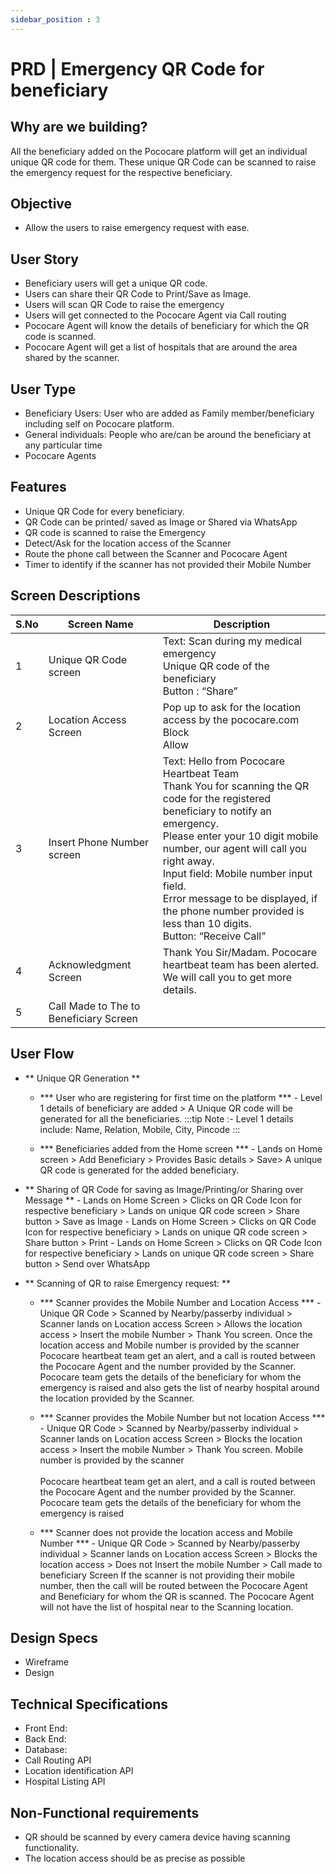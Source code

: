 ```yaml
---
sidebar_position : 3
---
```


# PRD | Emergency QR Code for beneficiary

## Why are we building?
All the beneficiary added on the Pococare platform will get an individual unique QR code for them. These unique QR Code can be scanned to raise the emergency request for the respective beneficiary. 

## Objective
- Allow the users to raise emergency request with ease.

## User Story
- Beneficiary users will get a unique QR code.
- Users can share their QR Code to Print/Save as Image.
- Users will scan QR Code to raise the emergency
- Users will get connected to the Pococare Agent via Call routing
- Pococare Agent will know the details of beneficiary for which the QR code is scanned.
- Pococare Agent will get a list of hospitals that are around the area shared by the scanner. 

## User Type
- Beneficiary Users: User who are added as Family member/beneficiary including self on Pococare platform.
- General individuals: People who are/can be around the beneficiary at any particular time
- Pococare Agents

## Features 

- Unique QR Code for every beneficiary. 
- QR Code can be printed/ saved as Image or Shared via WhatsApp
- QR code is scanned to raise the Emergency
- Detect/Ask for the location access of the Scanner
- Route the phone call between the Scanner and Pococare Agent
- Timer to identify if the scanner has not provided their Mobile Number

## Screen Descriptions 

|S.No|Screen Name|Description |
|-|-|-|
|1|Unique QR Code screen|Text: Scan during my medical emergency <br />Unique QR code of the beneficiary <br /> Button : “Share”|
|2|Location Access Screen|Pop up to ask for the location access by the pococare.com <br /> Block <br />Allow |
|3|Insert Phone Number screen|Text: Hello from Pococare Heartbeat Team <br />Thank You for scanning the QR code for the registered beneficiary to notify an emergency. <br />Please enter your 10 digit mobile number, our agent will call you right away. <br />Input field: Mobile number input field.<br />Error message to be displayed, if the phone number provided is less than 10 digits. <br />Button: “Receive Call”|
|4| Acknowledgment Screen |Thank You Sir/Madam. Pococare heartbeat team has been alerted. We will call you to get more details.|
|5|Call Made to The to Beneficiary Screen||


## User Flow
- ** Unique QR Generation **
    -  *** User who are registering for first time on the platform ***
             - Level 1 details of beneficiary are added > A Unique QR code will be generated for all the beneficiaries.
    :::tip Note :-
    Level 1 details include: Name, Relation, Mobile, City, Pincode
    :::

    - *** Beneficiaries added from the Home screen ***
             - Lands on Home screen > Add Beneficiary > Provides Basic details > Save> A unique QR code is generated for the added beneficiary. 


- ** Sharing of QR Code for saving as Image/Printing/or Sharing over Message ** 
         - Lands on Home Screen > Clicks on QR Code Icon for respective beneficiary > Lands on unique QR code screen > Share button > Save as Image
         - Lands on Home Screen > Clicks on QR Code Icon for respective beneficiary > Lands on unique QR code screen > Share button > Print
         - Lands on Home Screen > Clicks on QR Code Icon for respective beneficiary > Lands on unique QR code screen > Share button > Send over WhatsApp

- ** Scanning of QR to raise Emergency request: ** 

    - *** Scanner provides the Mobile Number and Location Access ***
            - Unique QR Code > Scanned by Nearby/passerby individual > Scanner lands on Location access Screen > Allows the location access > Insert the mobile Number > Thank You screen. 
        Once the location access and Mobile number is provided by the scanner <br /> Pococare heartbeat team get an alert, and a call is routed between the Pococare Agent and the number provided by the Scanner. Pococare team gets the details of the beneficiary for whom the emergency is raised and also gets the list of nearby hospital around the location provided by the Scanner.

    - *** Scanner provides the Mobile Number but not location Access *** 
             - Unique QR Code > Scanned by Nearby/passerby individual > Scanner lands on Location access Screen > Blocks the location access > Insert the mobile Number > Thank You screen.
        Mobile number is provided by the scanner <br /> <br />Pococare heartbeat team get an alert, and a call is routed between the Pococare Agent and the number provided by the Scanner. Pococare team gets the details of the beneficiary for whom the emergency is raised

    - *** Scanner does not provide the location access and Mobile Number *** 
             - Unique QR Code > Scanned by Nearby/passerby individual > Scanner lands on Location access Screen > Blocks the location access > Does not Insert the mobile Number > Call made to beneficiary Screen
        If the scanner is not providing their mobile number, then the call will be routed between the Pococare Agent and Beneficiary for whom the QR is scanned. The Pococare Agent will not have the list of hospital near to the Scanning location. 

## Design Specs 
 - Wireframe
 - Design

## Technical Specifications 
 - Front End: 
 - Back End: 
 - Database: 
 - Call Routing API
 - Location identification API
 - Hospital Listing API

## Non-Functional requirements

 - QR should be scanned by every camera device having scanning functionality. 
 - The location access should be as precise as possible
